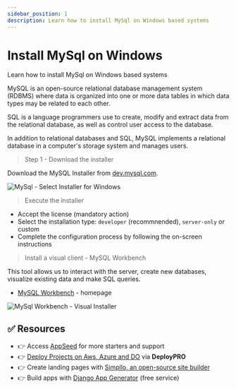 ```yaml
---
sidebar_position: 1
description: Learn how to install MySql on Windows based systems
---
```


# Install MySql on Windows


<SubHeading color="#25c2a0">Learn how to install MySql on Windows based systems</SubHeading>

MySQL is an open-source relational database management system (RDBMS) where data is organized into one or more data tables in which data types may be related to each other.

SQL is a language programmers use to create, modify and extract data from the relational database, as well as control user access to the database.

In addition to relational databases and SQL, MySQL implements a relational database in a computer's storage system and manages users.

> Step 1 - Download the installer

Download the MySQL Installer from [dev.mysql.com](https://dev.mysql.com/downloads/installer/).

![MySql - Select Installer for Windows](<../../../static/assets/image (14).png>)

> Execute the installer

- Accept the license (mandatory action)
- Select the installation type: `developer` (recommnended), `server-only` or custom
- Complete the configuration process by following the on-screen instructions

> Install a visual client - MySQL Workbench

This tool allows us to interact with the server, create new databases, visualize existing data and make SQL queries.

- [MySQL Workbench](https://dev.mysql.com/downloads/workbench/) - homepage

![MySql Workbench - Visual Installer](<../../../static/assets/image (15).png>)

## ✅ Resources

- 👉 Access [AppSeed](https://appseed.us/) for more starters and support 
- 👉 [Deploy Projects on Aws, Azure and DO](https://www.docs.deploypro.dev/) via **DeployPRO**
- 👉 Create landing pages with [Simpllo, an open-source site builder](https://www.simpllo.com/)
- 👉 Build apps with [Django App Generator](https://app-generator.dev/django/) (free service)
